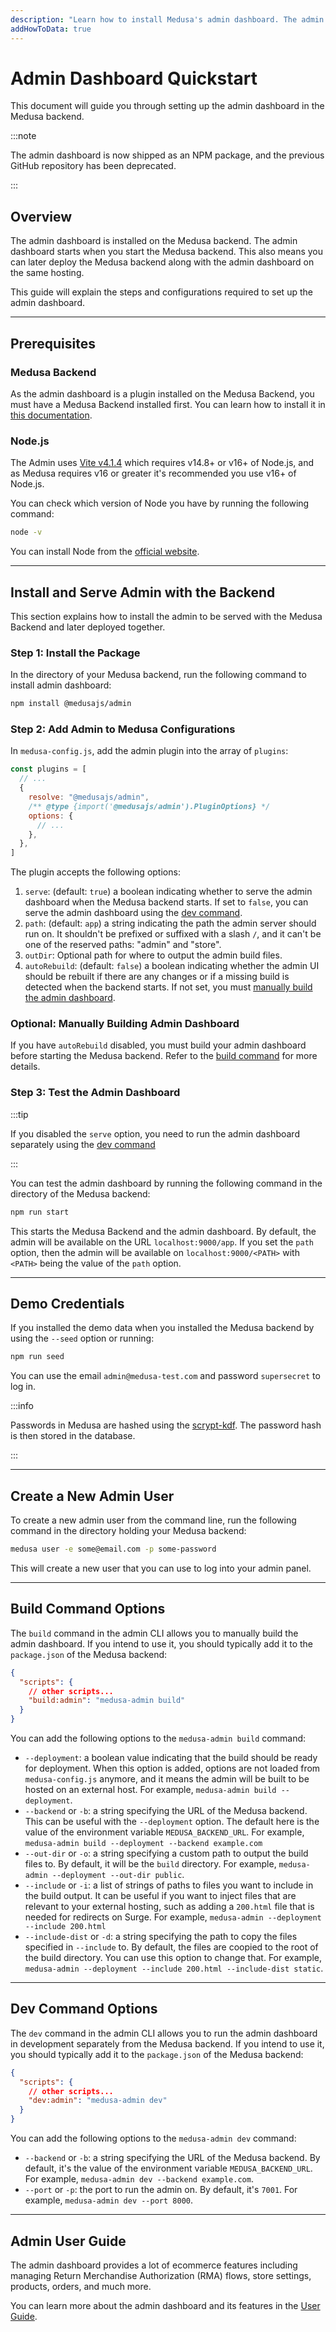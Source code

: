 ```yaml
---
description: "Learn how to install Medusa's admin dashboard. The admin dashboard gives merchants an easy-to-use interface to manage their data such as orders, products, regions, and more."
addHowToData: true
---
```



# Admin Dashboard Quickstart

This document will guide you through setting up the admin dashboard in the Medusa backend.

:::note

The admin dashboard is now shipped as an NPM package, and the previous GitHub repository has been deprecated.

:::

## Overview

The admin dashboard is installed on the Medusa backend. The admin dashboard starts when you start the Medusa backend. This also means you can later deploy the Medusa backend along with the admin dashboard on the same hosting.

This guide will explain the steps and configurations required to set up the admin dashboard.

<!-- The admin dashboard is installed on the Medusa backend. Setting it up depends on how you intend to use it:

1. [Served alongside the Medusa backend](#option-1-install-and-serve-admin-with-the-backend): with this approach, the admin dashboard starts when you start the Medusa backend. This also means you can later deploy the Medusa backend along with the admin dashboard on the same hosting.
2. [Served separately from the Medusa backend](#option-2-install-and-serve-admin-separately): with this approach, the admin dashboard starts separately from the Medusa backend. You still need the Medusa backend to be running as the admin uses its APIs. This is useful if you intend to later deploy the admin dashboard on a different hosting than the Medusa Backend, such as using Vercel.

This guide will explain the steps and configurations required for both approaches. -->

---

## Prerequisites

### Medusa Backend

As the admin dashboard is a plugin installed on the Medusa Backend, you must have a Medusa Backend installed first. You can learn how to install it in [this documentation](../development/backend/install.mdx).

### Node.js

The Admin uses [Vite v4.1.4](https://vitejs.dev/guide/#scaffolding-your-first-vite-project) which requires v14.8+ or v16+ of Node.js, and as Medusa requires v16 or greater it's recommended you use v16+ of Node.js.

You can check which version of Node you have by running the following command:

```bash noReport
node -v
```

You can install Node from the [official website](https://nodejs.org/en/).

---

<!-- ## Option 1: Install and Serve Admin with the Backend -->

## Install and Serve Admin with the Backend

This section explains how to install the admin to be served with the Medusa Backend and later deployed together.

<!-- :::note

If you decide later to serve the admin for development separately or deploy it on a different hosting, you can go back and follow the steps in [Option 2](#option-2-install-and-serve-admin-serparately).

:::

-->

### Step 1: Install the Package

In the directory of your Medusa backend, run the following command to install admin dashboard:

```bash npm2yarn
npm install @medusajs/admin
```

### Step 2: Add Admin to Medusa Configurations

In `medusa-config.js`, add the admin plugin into the array of `plugins`:

```js title=medusa-config.js
const plugins = [
  // ...
  {
    resolve: "@medusajs/admin",
    /** @type {import('@medusajs/admin').PluginOptions} */
    options: {
      // ...
    },
  },
]
```

The plugin accepts the following options:

1. `serve`: (default: `true`) a boolean indicating whether to serve the admin dashboard when the Medusa backend starts. If set to `false`, you can serve the admin dashboard using the [dev command](#dev-command-options).
2. `path`: (default: `app`) a string indicating the path the admin server should run on. It shouldn't be prefixed or suffixed with a slash `/`, and it can't be one of the reserved paths: "admin" and "store".
3. `outDir`: Optional path for where to output the admin build files.
4. `autoRebuild`: (default: `false`) a boolean indicating whether the admin UI should be rebuilt if there are any changes or if a missing build is detected when the backend starts. If not set, you must [manually build the admin dashboard](#build-command-options).

### Optional: Manually Building Admin Dashboard

If you have `autoRebuild` disabled, you must build your admin dashboard before starting the Medusa backend. Refer to the [build command](#build-command-options) for more details.

### Step 3: Test the Admin Dashboard

:::tip

If you disabled the `serve` option, you need to run the admin dashboard separately using the [dev command](#dev-command-options)

:::

You can test the admin dashboard by running the following command in the directory of the Medusa backend:

```bash npm2yarn
npm run start
```

This starts the Medusa Backend and the admin dashboard. By default, the admin will be available on the URL `localhost:9000/app`. If you set the `path` option, then the admin will be available on `localhost:9000/<PATH>` with `<PATH>` being the value of the `path` option.

<Feedback 
   event="survey_admin_quickstart"
   question="Did you set up the admin successfully?"
   positiveQuestion="Is there anything that should improved?"
   negativeQuestion="Please describe the issue you faced."
/>

---

<!-- 

## Option 2: Install and Serve Admin Separately

This section explains how to install the admin dashboard using approach 2, which allows you to serve and later deploy the admin separately.

:::note

If you decide later to serve and deploy the admin alongside the server, you can go back and follow the steps in [Option 1](#option-1-install-and-serve-admin-with-the-backend).

:::

### Step 1: Install the Package

In the directory of your Medusa backend, run the following command to install admin dashboard:

```bash npm2yarn
npm install @medusajs/admin --save-dev
```

### Step 2: Add Scripts to Package.json

Add the following scripts to `package.json` in the directory of the Medusa backend:

```json title=package.json
{
  "scripts": {
    // other scripts...
    "build:admin": "medusa-admin build",
    "dev:admin": "medusa-admin dev"
  }
}
```

Where:

- `build:admin`: Used to manually create a build of the admin. In this approach, it's useful with the `--deployment` option to build the admin for deployment. You can learn more about all available options in [this section](#build-command-options).
- `dev:admin`: Used to run the development server of the admin. You can learn about other available options for this command in [this section](#dev-command-options).

### Step 3: Start Admin in Development

Make sure to run the Medusa backend first. Then, in the root directory of the backend, run the following command to start the admin development server:

```bash npm2yarn
npm run dev:admin
```

This runs the admin dashboard on `localhost:7001`.

<Feedback 
   event="survey_admin_quickstart"
   question="Did you set up the admin successfully?"
   positiveQuestion="Is there anything that should improved?"
   negativeQuestion="Please describe the issue you faced."
/>

---

-->

## Demo Credentials

If you installed the demo data when you installed the Medusa backend by using the `--seed` option or running:

```bash npm2yarn
npm run seed
```

You can use the email `admin@medusa-test.com` and password `supersecret` to log in.

:::info

Passwords in Medusa are hashed using the [scrypt-kdf](https://www.npmjs.com/package/scrypt-kdf). The password hash is then stored in the database.

:::

---

## Create a New Admin User

To create a new admin user from the command line, run the following command in the directory holding your Medusa backend:

```bash
medusa user -e some@email.com -p some-password
```

This will create a new user that you can use to log into your admin panel.

---

## Build Command Options

The `build` command in the admin CLI allows you to manually build the admin dashboard. If you intend to use it, you should typically add it to the `package.json` of the Medusa backend:

```json title=package.json
{
  "scripts": {
    // other scripts...
    "build:admin": "medusa-admin build"
  }
}
```

You can add the following options to the `medusa-admin build` command:

- `--deployment`: a boolean value indicating that the build should be ready for deployment. When this option is added, options are not loaded from `medusa-config.js` anymore, and it means the admin will be built to be hosted on an external host. For example, `medusa-admin build --deployment`.
- `--backend` or `-b`: a string specifying the URL of the Medusa backend. This can be useful with the `--deployment` option. The default here is the value of the environment variable `MEDUSA_BACKEND_URL`. For example, `medusa-admin build --deployment --backend example.com`
- `--out-dir` or `-o`: a string specifying a custom path to output the build files to. By default, it will be the `build` directory. For example, `medusa-admin --deployment --out-dir public`.
- `--include` or `-i`: a list of strings of paths to files you want to include in the build output. It can be useful if you want to inject files that are relevant to your external hosting, such as adding a `200.html` file that is needed for redirects on Surge. For example, `medusa-admin --deployment --include 200.html`
- `--include-dist` or `-d`: a string specifying the path to copy the files specified in `--include` to. By default, the files are coopied to the root of the build directory. You can use this option to change that. For example, `medusa-admin --deployment --include 200.html --include-dist static`.

---

## Dev Command Options

The `dev` command in the admin CLI allows you to run the admin dashboard in development separately from the Medusa backend. If you intend to use it, you should typically add it to the `package.json` of the Medusa backend:

```json title=package.json
{
  "scripts": {
    // other scripts...
    "dev:admin": "medusa-admin dev"
  }
}
```

You can add the following options to the `medusa-admin dev` command:

- `--backend` or `-b`: a string specifying the URL of the Medusa backend. By default, it's the value of the environment variable `MEDUSA_BACKEND_URL`. For example, `medusa-admin dev --backend example.com`.
- `--port` or `-p`: the port to run the admin on. By default, it's `7001`. For example, `medusa-admin dev --port 8000`.

---

## Admin User Guide

The admin dashboard provides a lot of ecommerce features including managing Return Merchandise Authorization (RMA) flows, store settings, products, orders, and much more.

You can learn more about the admin dashboard and its features in the [User Guide](../user-guide.mdx).
